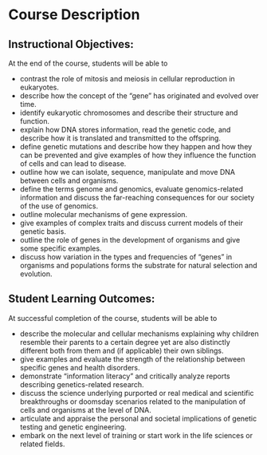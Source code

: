 # Course Description

## Instructional Objectives:

At the end of the course, students will be able to

*  	contrast the role of mitosis and meiosis in cellular reproduction in eukaryotes.
*  	describe how the concept of the “gene” has originated and evolved over time.
*  	identify eukaryotic chromosomes and describe their structure and function.
*  	explain how DNA stores information, read the genetic code, and describe how it is translated and transmitted to the offspring.
*  	define genetic mutations and describe how they happen and how they can be prevented and give examples of how they influence the function of cells and can lead to disease.
*  	outline how we can isolate, sequence, manipulate and move DNA between cells and organisms.
*  	define the terms genome and genomics, evaluate genomics-related information and discuss the far-reaching consequences for our society of the use of genomics.
*  	outline molecular mechanisms of gene expression.
*  	give examples of complex traits and discuss current models of their genetic basis.
*  	outline the role of genes in the development of organisms and give some specific examples.
*  	discuss how variation in the types and frequencies of “genes” in organisms and populations forms the substrate for natural selection and evolution.

## Student Learning Outcomes:

At successful completion of the course, students will be able to

*  	describe the molecular and cellular mechanisms explaining why children resemble their parents to a certain degree yet are also distinctly different both from them and (if applicable) their own siblings.
*  	give examples and evaluate the strength of the relationship between specific genes and health disorders.
*  	demonstrate “information literacy” and critically analyze reports describing genetics-related research.
*  	discuss the science underlying purported or real medical and scientific breakthroughs or doomsday scenarios related to the manipulation of cells and organisms at the level of DNA.
*  	articulate and appraise the personal and societal implications of genetic testing and genetic engineering.
*  	embark on the next level of training or start work in the life sciences or related fields.
